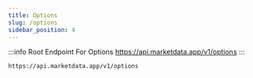 ```yaml
---
title: Options
slug: /options
sidebar_position: 4
---
```


:::info Root Endpoint For Options
https://api.marketdata.app/v1/options
:::

    https://api.marketdata.app/v1/options


<DocCardList items={useCurrentSidebarCategory().items} />
